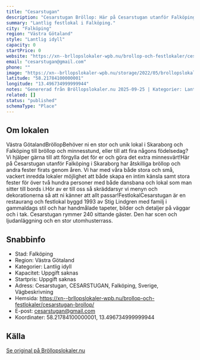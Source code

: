 ```yaml
---
title: "Cesarstugan"
description: "Cesarstugan Bröllop: Här på Cesarstugan utanför Falköping i Skaraborg har åtskilliga bröllop och andra fester firats genom åren."
summary: "Lantlig festlokal i Falköping."
city: "Falköping"
region: "Västra Götaland"
style: "Lantlig idyll"
capacity: 0
startPrice: 0
website: "https://xn--brllopslokaler-wpb.nu/brollop-och-festlokaler/cesarstugan-brollop/"
email: "cesarstugan@gmail.com"
phone: ""
image: "https://xn--brllopslokaler-wpb.nu/storage/2022/05/brollopslokal-falkoping-vastra-gotaland-festlokal-2.webp"
latitude: "58.21784100000001"
longitude: "13.496734999999944"
notes: "Genererad från Bröllopslokaler.nu 2025-09-25 | Kategorier: Lantlig idyll"
related: []
status: "published"
schemaType: "Place"
---
```


## Om lokalen

Västra GötalandBröllopBehöver ni en stor och unik lokal i Skaraborg och Falköping till bröllop och minnesstund, eller till att fira någons födelsedag? Vi hjälper gärna till att förgylla det för er och göra det extra minnesvärt!Här på Cesarstugan utanför Falköping i Skaraborg har åtskilliga bröllop och andra fester firats genom åren. Vi har med våra både stora och små, vackert inredda lokaler möjlighet att både skapa en intim känsla samt stora fester för över två hundra personer med både dansbana och lokal som man sitter till bords i.Hör av er till oss så skräddarsyr vi menyn och dekorationerna så att ni känner att allt passar!FestlokalCesarstugan är en restaurang och festlokal byggd 1993 av Stig Lindgren med familj i gammaldags stil och har handmålade tapeter, bilder och detaljer på väggar och i tak. Cesarstugan rymmer 240 sittande gäster. Den har scen och ljudanläggning och en stor utomhusterrass.

## Snabbinfo

- Stad: Falköping
- Region: Västra Götaland
- Kategorier: Lantlig idyll
- Kapacitet: Uppgift saknas
- Startpris: Uppgift saknas
- Adress: Cesarstugan, CESARSTUGAN, Falköping, Sverige, Vägbeskrivning
- Hemsida: https://xn--brllopslokaler-wpb.nu/brollop-och-festlokaler/cesarstugan-brollop/
- E-post: cesarstugan@gmail.com
- Koordinater: 58.21784100000001, 13.496734999999944

## Källa

[Se original på Bröllopslokaler.nu](https://xn--brllopslokaler-wpb.nu/brollop-och-festlokaler/cesarstugan-brollop/)
